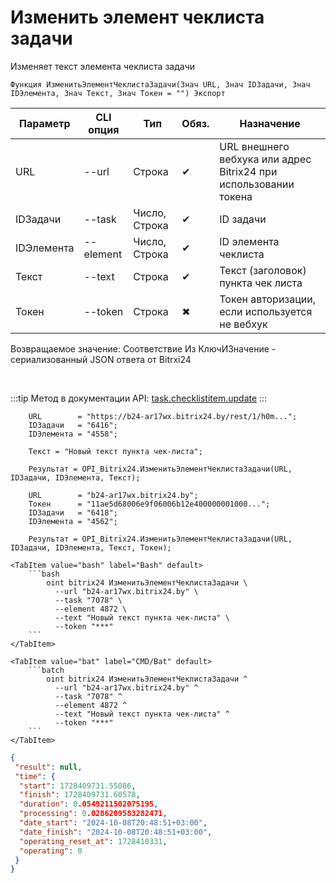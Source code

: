 ﻿---
sidebar_position: 2
description: Изменить элемент чеклиста задачи и другие функции для работы с Bitrix24 в Открытом пакете интеграций - бесплатной open-source библиотеке интеграций для 1С:Предприятие 8, OneScript и CLI
keywords: [1C, 1С, 1С:Предприятие, 1С:Предприятие 8.3, API, Интеграция, Сервисы, Обмен, OneScript, CLI, Bitrix24]
---


# Изменить элемент чеклиста задачи
 Изменяет текст элемента чеклиста задачи



`Функция ИзменитьЭлементЧеклистаЗадачи(Знач URL, Знач IDЗадачи, Знач IDЭлемента, Знач Текст, Знач Токен = "") Экспорт`

  | Параметр | CLI опция | Тип | Обяз. | Назначение |
  |-|-|-|-|-|
  | URL | --url | Строка | &#x2714; | URL внешнего вебхука или адрес Bitrix24 при использовании токена |
  | IDЗадачи | --task | Число, Строка | &#x2714; | ID задачи |
  | IDЭлемента | --element | Число, Строка | &#x2714; | ID элемента чеклиста |
  | Текст | --text | Строка | &#x2714; | Текст (заголовок) пункта чек листа |
  | Токен | --token | Строка | &#x2716; | Токен авторизации, если используется не вебхук |

  
  Возвращаемое значение:   Соответствие Из КлючИЗначение - сериализованный JSON ответа от Bitrxi24

<br/>

:::tip
Метод в документации API: [task.checklistitem.update](https://dev.1c-bitrix.ru/rest_help/tasks/task/checklistitem/update.php)
:::
<br/>



```bsl title="Пример использования для 1С:Предприятие/OneScript"
    URL        = "https://b24-ar17wx.bitrix24.by/rest/1/h0m...";
    IDЗадачи   = "6416";
    IDЭлемента = "4558";

    Текст = "Новый текст пункта чек-листа";

    Результат = OPI_Bitrix24.ИзменитьЭлементЧеклистаЗадачи(URL, IDЗадачи, IDЭлемента, Текст);

    URL        = "b24-ar17wx.bitrix24.by";
    Токен      = "11ae5d68006e9f06006b12e400000001000...";
    IDЗадачи   = "6418";
    IDЭлемента = "4562";

    Результат = OPI_Bitrix24.ИзменитьЭлементЧеклистаЗадачи(URL, IDЗадачи, IDЭлемента, Текст, Токен);
```
    

 <Tabs>
  
    <TabItem value="bash" label="Bash" default>
        ```bash
            oint bitrix24 ИзменитьЭлементЧеклистаЗадачи \
              --url "b24-ar17wx.bitrix24.by" \
              --task "7078" \
              --element 4872 \
              --text "Новый текст пункта чек-листа" \
              --token "***"
        ```
    </TabItem>
  
    <TabItem value="bat" label="CMD/Bat" default>
        ```batch
            oint bitrix24 ИзменитьЭлементЧеклистаЗадачи ^
              --url "b24-ar17wx.bitrix24.by" ^
              --task "7078" ^
              --element 4872 ^
              --text "Новый текст пункта чек-листа" ^
              --token "***"
        ```
    </TabItem>
</Tabs>


```json title="Результат"
{
 "result": null,
 "time": {
  "start": 1728409731.55086,
  "finish": 1728409731.60578,
  "duration": 0.0549211502075195,
  "processing": 0.0286209583282471,
  "date_start": "2024-10-08T20:48:51+03:00",
  "date_finish": "2024-10-08T20:48:51+03:00",
  "operating_reset_at": 1728410331,
  "operating": 0
 }
}
```
